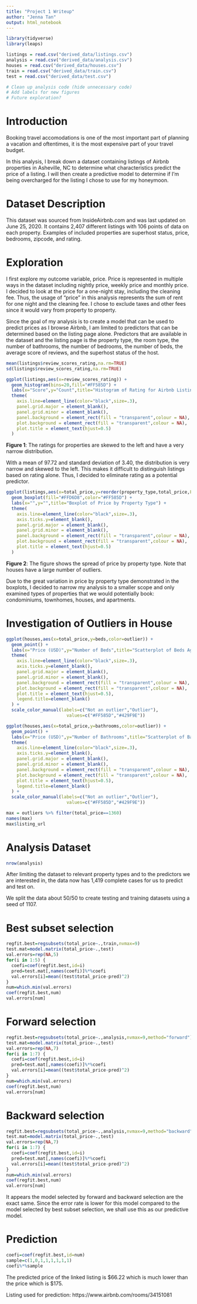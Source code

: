 ```yaml
---
title: "Project 1 Writeup"
author: "Jenna Tan"
output: html_notebook
---
```


```r
library(tidyverse)
library(leaps)

listings = read.csv("derived_data/listings.csv")
analysis = read.csv("derived_data/analysis.csv")
houses = read.csv("derived_data/houses.csv")
train = read.csv("derived_data/train.csv")
test = read.csv("derived_data/test.csv")

# Clean up analysis code (hide unnecessary code)
# Add labels for new figures
# Future exploration?
```

# Introduction

Booking travel accomodations is one of the most important part of planning a vacation and oftentimes, it is the most expensive part of your travel budget.

In this analysis, I break down a dataset containing listings of Airbnb properties in Asheville, NC to determine what characteristics predict the price of a listing. I will then create a predictive model to determine if I'm being overcharged for the listing I chose to use for my honeymoon.

# Dataset Description

This dataset was sourced from InsideAirbnb.com and was last updated on June 25, 2020. It contains 2,407 different listings with 106 points of data on each property. Examples of included properties are superhost status, price, bedrooms, zipcode, and rating.

# Exploration

I first explore my outcome variable, price. Price is represented in multiple ways in the dataset including nightly price, weekly price and monthly price. I decided to look at the price for a one-night stay, including the cleaning fee. Thus, the usage of "price" in this analysis represents the sum of rent for one night and the cleaning fee. I chose to exclude taxes and other fees since it would vary from property to property.

Since the goal of my analysis is to create a model that can be used to predict prices as I browse Airbnb, I am limited to predictors that can be determined based on the listing page alone. Predictors that are available in the dataset and the listing page is the property type, the room type, the number of bathrooms, the number of bedrooms, the number of beds, the average score of reviews, and the superhost status of the host.

```r
mean(listings$review_scores_rating,na.rm=TRUE)
sd(listings$review_scores_rating,na.rm=TRUE)
```

```r
ggplot(listings,aes(x=review_scores_rating)) + 
  geom_histogram(bins=20,fill="#FF585D") + 
  labs(x="Score",y="Count",title="Histogram of Rating for Airbnb Listings") +
  theme(
    axis.line=element_line(color="black",size=.3),
    panel.grid.major = element_blank(), 
    panel.grid.minor = element_blank(),
    panel.background = element_rect(fill = "transparent",colour = NA),
    plot.background = element_rect(fill = "transparent",colour = NA),
    plot.title = element_text(hjust=0.5)
  )
```
**Figure 1**: The ratings for properties are skewed to the left and have a very narrow distribution. 

With a mean of 97.72 and standard deviation of 3.40, the distribution is very narrow and skewed to the left. This makes it difficult to distinguish listings based on rating alone. Thus, I decided to eliminate rating as a potential predictor.

```r
ggplot(listings,aes(x=total_price,y=reorder(property_type,total_price,FUN=median))) + 
  geom_boxplot(fill="#FFD6D8",color="#FF585D") +
  labs(x="",y="",title="Boxplot of Price by Property Type") +
  theme(
    axis.line=element_line(color="black",size=.3),
    axis.ticks.y=element_blank(),
    panel.grid.major = element_blank(), 
    panel.grid.minor = element_blank(),
    panel.background = element_rect(fill = "transparent",colour = NA),
    plot.background = element_rect(fill = "transparent",colour = NA),
    plot.title = element_text(hjust=0.5)
  )
```
**Figure 2**: The figure shows the spread of price by property type. Note that houses have a large number of outliers.

Due to the great variation in price by property type demonstrated in the boxplots, I decided to narrow my analysis to a smaller scope and only examined types of properties that we would potentially book: condominiums, townhomes, houses, and apartments.

# Investigation of Outliers in House

```r
ggplot(houses,aes(x=total_price,y=beds,color=outlier)) + 
  geom_point() +
  labs(x="Price (USD)",y="Number of Beds",title="Scatterplot of Beds Against Price for Houses") +
  theme(
    axis.line=element_line(color="black",size=.3),
    axis.ticks.y=element_blank(),
    panel.grid.major = element_blank(), 
    panel.grid.minor = element_blank(),
    panel.background = element_rect(fill = "transparent",colour = NA),
    plot.background = element_rect(fill = "transparent",colour = NA),
    plot.title = element_text(hjust=0.5),
    legend.title=element_blank()
  ) +
  scale_color_manual(labels=c("Not an outlier","Outlier"),
                       values=c("#FF585D","#429F9E"))
```

```r
ggplot(houses,aes(x=total_price,y=bathrooms,color=outlier)) + 
  geom_point() +
  labs(x="Price (USD)",y="Number of Bathrooms",title="Scatterplot of Bathrooms Against Price for Houses") +
  theme(
    axis.line=element_line(color="black",size=.3),
    axis.ticks.y=element_blank(),
    panel.grid.major = element_blank(), 
    panel.grid.minor = element_blank(),
    panel.background = element_rect(fill = "transparent",colour = NA),
    plot.background = element_rect(fill = "transparent",colour = NA),
    plot.title = element_text(hjust=0.5),
    legend.title=element_blank()
  ) +
  scale_color_manual(labels=c("Not an outlier","Outlier"),
                       values=c("#FF585D","#429F9E"))
```

```r
max = outliers %>% filter(total_price==1360)
names(max)
max$listing_url
```


# Analysis Dataset

```r
nrow(analysis)
```
After limiting the dataset to relevant property types and to the predictors we are interested in, the data now has 1,419 complete cases for us to predict and test on.

We split the data about 50/50 to create testing and training datasets using a seed of 1107.

# Best subset selection

```r
regfit.best=regsubsets(total_price~.,train,nvmax=9)
test.mat=model.matrix(total_price~.,test)
val.errors=rep(NA,5)
for(i in 1:5) {
  coefi=coef(regfit.best,id=i)
  pred=test.mat[,names(coefi)]%*%coefi
  val.errors[i]=mean((test$total_price-pred)^2)
}
num=which.min(val.errors)
coef(regfit.best,num)
val.errors[num]
```

# Forward selection
```r
regfit.best=regsubsets(total_price~.,analysis,nvmax=9,method="forward")
test.mat=model.matrix(total_price~.,test)
val.errors=rep(NA,7)
for(i in 1:7) {
  coefi=coef(regfit.best,id=i)
  pred=test.mat[,names(coefi)]%*%coefi
  val.errors[i]=mean((test$total_price-pred)^2)
}
num=which.min(val.errors)
coef(regfit.best,num)
val.errors[num]
```

# Backward selection
```r
regfit.best=regsubsets(total_price~.,analysis,nvmax=9,method="backward")
test.mat=model.matrix(total_price~.,test)
val.errors=rep(NA,7)
for(i in 1:7) {
  coefi=coef(regfit.best,id=i)
  pred=test.mat[,names(coefi)]%*%coefi
  val.errors[i]=mean((test$total_price-pred)^2)
}
num=which.min(val.errors)
coef(regfit.best,num)
val.errors[num]
```

It appears the model selected by forward and backward selection are the exact same. Since the error rate is lower for this model compared to the model selected by best subset selection, we shall use this as our predictive model.

# Prediction

```r
coefi=coef(regfit.best,id=num)
sample=c(1,0,1,1,1,1,1,1)
coefi%*%sample
```
The predicted price of the linked listing is $66.22 which is much lower than the price which is \$175.

Listing used for prediction: https://www.airbnb.com/rooms/34151081